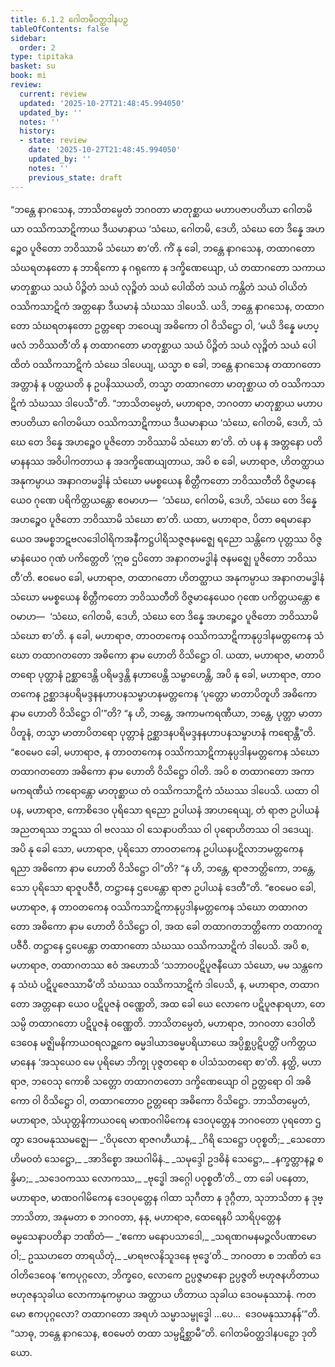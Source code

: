 ```yaml
---
title: 6.1.2 ဂေါတမိဝတ္ထဒါနပဉှ
tableOfContents: false
sidebar:
  order: 2
type: tipitaka
basket: su
book: mi
review:
  current: review
  updated: '2025-10-27T21:48:45.994050'
  updated_by: ''
  notes: ''
  history:
  - state: review
    date: '2025-10-27T21:48:45.994050'
    updated_by: ''
    notes: ''
    previous_state: draft
---
```



<ReviewStatus review={frontmatter.review} showDetails={true} />

<HypothesisAnnotation frontmatter={frontmatter} />

<DynamicBreadcrumb />

<Division number="172" book="mi" e="ch" v="28">

<Paragraph number="1072" book="mi">
“ဘန္တေ နာဂသေန, ဘာသိတမ္ပေတံ ဘဂဝတာ မာတုစ္ဆာယ မဟာပဇာပတိယာ ဂေါတမိယာ ဝဿိကသာဋိကာယ ဒီယမာနာယ ‘သံဃေ, ဂေါတမိ, ဒေဟိ, သံဃေ တေ ဒိန္နေ အဟဉ္စေဝ ပူဇိတော ဘဝိဿာမိ သံဃော စာ’တိ. ကိံ နု ခေါ, ဘန္တေ နာဂသေန, တထာဂတော သံဃရတနတော န ဘာရိကော န ဂရုကော န ဒက္ခိဏေယျော, ယံ တထာဂတော သကာယ မာတုစ္ဆာယ သယံ ပိဉ္ဇိတံ သယံ လုဉ္စိတံ သယံ ပေါထိတံ သယံ ကန္တိတံ သယံ ဝါယိတံ ဝဿိကသာဋိကံ အတ္တနော ဒီယမာနံ သံဃဿ ဒါပေသိ. ယဒိ, ဘန္တေ နာဂသေန, တထာဂတော သံဃရတနတော ဥတ္တရော ဘဝေယျ အဓိကော ဝါ ဝိသိဋ္ဌော ဝါ, ‘မယိ ဒိန္နေ မဟပ္ဖလံ ဘဝိဿတီ’တိ န တထာဂတော မာတုစ္ဆာယ သယံ ပိဉ္ဇိတံ သယံ လုဉ္စိတံ သယံ ပေါထိတံ ဝဿိကသာဋိကံ သံဃေ ဒါပေယျ, ယသ္မာ စ ခေါ, ဘန္တေ နာဂသေန တထာဂတော အတ္တာနံ န ပတ္ထယတိ န ဥပနိဿယတိ, တသ္မာ တထာဂတော မာတုစ္ဆာယ တံ ဝဿိကသာဋိကံ သံဃဿ ဒါပေသီ”တိ.
</Paragraph>

<Paragraph number="1073" book="mi">
“ဘာသိတမ္ပေတံ, မဟာရာဇ, ဘဂဝတာ မာတုစ္ဆာယ မဟာပဇာပတိယာ ဂေါတမိယာ ဝဿိကသာဋိကာယ ဒီယမာနာယ ‘သံဃေ, ဂေါတမိ, ဒေဟိ, သံဃေ တေ ဒိန္နေ အဟဉ္စေဝ ပူဇိတော ဘဝိဿာမိ သံဃော စာ’တိ. တံ ပန န အတ္တနော ပတိမာနနဿ အဝိပါကတာယ န အဒက္ခိဏေယျတာယ, အပိ စ ခေါ, မဟာရာဇ, ဟိတတ္ထာယ အနုကမ္ပာယ အနာဂတမဒ္ဓါနံ သံဃော မမစ္စယေန စိတ္တီကတော ဘဝိဿတီတိ ဝိဇ္ဇမာနေယေဝ ဂုဏေ ပရိကိတ္တယန္တော ဧဝမာဟ—  ‘သံဃေ, ဂေါတမိ, ဒေဟိ, သံဃေ တေ ဒိန္နေ အဟဉ္စေဝ ပူဇိတော ဘဝိဿာမိ သံဃော စာ’တိ.
</Paragraph>

<Paragraph number="1074" book="mi">
ယထာ, မဟာရာဇ, ပိတာ ဓရမာနောယေဝ အမစ္စဘဋဗလဒေါဝါရိကအနီကဋ္ဌပါရိသဇ္ဇဇနမဇ္ဈေ ရညော သန္တိကေ ပုတ္တဿ ဝိဇ္ဇမာနံယေဝ ဂုဏံ ပကိတ္တေတိ ‘ဣဓ ဌပိတော အနာဂတမဒ္ဓါနံ ဇနမဇ္ဈေ ပူဇိတော ဘဝိဿတီ’တိ. ဧဝမေဝ ခေါ, မဟာရာဇ, တထာဂတော ဟိတတ္ထာယ အနုကမ္ပာယ အနာဂတမဒ္ဓါနံ သံဃော မမစ္စယေန စိတ္တီကတော ဘဝိဿတီတိ ဝိဇ္ဇမာနေယေဝ ဂုဏေ ပကိတ္တယန္တော ဧဝမာဟ—  ‘သံဃေ, ဂေါတမိ, ဒေဟိ, သံဃေ တေ ဒိန္နေ အဟဉ္စေဝ ပူဇိတော ဘဝိဿာမိ သံဃော စာ’တိ.
</Paragraph>

<Paragraph number="1075" book="mi">
န ခေါ, မဟာရာဇ, တာဝတကေန ဝဿိကသာဋိကာနုပ္ပဒါနမတ္တကေန သံဃော တထာဂတတော အဓိကော နာမ ဟောတိ ဝိသိဋ္ဌော ဝါ. ယထာ, မဟာရာဇ, မာတာပိတရော ပုတ္တာနံ ဥစ္ဆာဒေန္တိ ပရိမဒ္ဒန္တိ နဟာပေန္တိ သမ္ဗာဟေန္တိ, အပိ နု ခေါ, မဟာရာဇ, တာဝတကေန ဥစ္ဆာဒနပရိမဒ္ဒနနဟာပနသမ္ဗာဟနမတ္တကေန ‘ပုတ္တော မာတာပိတူဟိ အဓိကော နာမ ဟောတိ ဝိသိဋ္ဌော ဝါ’”တိ? “န ဟိ, ဘန္တေ, အကာမကရဏီယာ, ဘန္တေ, ပုတ္တာ မာတာပိတူနံ, တသ္မာ မာတာပိတရော ပုတ္တာနံ ဥစ္ဆာဒနပရိမဒ္ဒနနဟာပနသမ္ဗာဟနံ ကရောန္တီ”တိ. “ဧဝမေဝ ခေါ, မဟာရာဇ, န တာဝတကေန ဝဿိကသာဋိကာနုပ္ပဒါနမတ္တကေန သံဃော တထာဂတတော အဓိကော နာမ ဟောတိ ဝိသိဋ္ဌော ဝါတိ. အပိ စ တထာဂတော အကာမကရဏီယံ ကရောန္တော မာတုစ္ဆာယ တံ ဝဿိကသာဋိကံ သံဃဿ ဒါပေသိ.
</Paragraph>

<Paragraph number="1076" book="mi">
ယထာ ဝါ ပန, မဟာရာဇ, ကောစိဒေဝ ပုရိသော ရညော ဥပါယနံ အာဟရေယျ, တံ ရာဇာ ဥပါယနံ အညတရဿ ဘဋဿ ဝါ ဗလဿ ဝါ သေနာပတိဿ ဝါ ပုရောဟိတဿ ဝါ ဒဒေယျ. အပိ နု ခေါ သော, မဟာရာဇ, ပုရိသော တာဝတကေန ဥပါယနပဋိလာဘမတ္တကေန ရညာ အဓိကော နာမ ဟောတိ ဝိသိဋ္ဌော ဝါ”တိ? “န ဟိ, ဘန္တေ, ရာဇဘတ္တိကော, ဘန္တေ, သော ပုရိသော ရာဇူပဇီဝီ, တဋ္ဌာနေ ဌပေန္တော ရာဇာ ဥပါယနံ ဒေတီ”တိ. “ဧဝမေဝ ခေါ, မဟာရာဇ, န တာဝတကေန ဝဿိကသာဋိကာနုပ္ပဒါနမတ္တကေန သံဃော တထာဂတတော အဓိကော နာမ ဟောတိ ဝိသိဋ္ဌော ဝါ, အထ ခေါ တထာဂတဘတ္တိကော တထာဂတူပဇီဝီ. တဋ္ဌာနေ ဌပေန္တော တထာဂတော သံဃဿ ဝဿိကသာဋိကံ ဒါပေသိ.
</Paragraph>

<Paragraph number="1077" book="mi">
အပိ စ, မဟာရာဇ, တထာဂတဿ ဧဝံ အဟောသိ ‘သဘာဝပဋိပူဇနီယော သံဃော, မမ သန္တကေန သံဃံ ပဋိပူဇေဿာမီ’တိ သံဃဿ ဝဿိကသာဋိကံ ဒါပေသိ, န, မဟာရာဇ, တထာဂတော အတ္တနော ယေဝ ပဋိပူဇနံ ဝဏ္ဏေတိ, အထ ခေါ ယေ လောကေ ပဋိပူဇနာရဟာ, တေသမ္ပိ တထာဂတော ပဋိပူဇနံ ဝဏ္ဏေတိ.
</Paragraph>

<Paragraph number="1078" book="mi">
ဘာသိတမ္ပေတံ, မဟာရာဇ, ဘဂဝတာ ဒေဝါတိဒေဝေန မဇ္ဈိမနိကာယဝရလဉ္ဆကေ ဓမ္မဒါယာဒဓမ္မပရိယာယေ အပ္ပိစ္ဆပ္ပဋိပတ္တိံ ပကိတ္တယမာနေန ‘အသုယေဝ မေ ပုရိမော ဘိက္ခု ပုဇ္ဇတရော စ ပါသံသတရော စာ’တိ. နတ္ထိ, မဟာရာဇ, ဘဝေသု ကောစိ သတ္တော တထာဂတတော ဒက္ခိဏေယျော ဝါ ဥတ္တရော ဝါ အဓိကော ဝါ ဝိသိဋ္ဌော ဝါ, တထာဂတောဝ ဥတ္တရော အဓိကော ဝိသိဋ္ဌော.
</Paragraph>

<Paragraph number="1079" book="mi">
ဘာသိတမ္ပေတံ, မဟာရာဇ, သံယုတ္တနိကာယဝရေ မာဏဝဂါမိကေန ဒေဝပုတ္တေန ဘဂဝတော ပုရတော ဌတွာ ဒေဝမနုဿမဇ္ဈေ—
</Paragraph>

<Paragraph number="1080" type="verses" book="mi">
_‘ဝိပုလော ရာဇဂဟီယာနံ,_  
_ဂိရိ သေဋ္ဌော ပဝုစ္စတိ;_  
_သေတော ဟိမဝတံ သေဋ္ဌော,_  
_အာဒိစ္စော အဃဂါမိနံ._  

</Paragraph>

<Paragraph number="1081" type="verses" book="mi">
_သမုဒ္ဒေါ ဥဒဓိနံ သေဋ္ဌော,_  
_နက္ခတ္တာနဉ္စ စန္ဒိမာ;_  
_သဒေဝကဿ လောကဿ,_  
_ဗုဒ္ဓေါ အဂ္ဂေါ ပဝုစ္စတီ’တိ._  

</Paragraph>

<Paragraph number="1082" book="mi">
တာ ခေါ ပနေတာ, မဟာရာဇ, မာဏဝဂါမိကေန ဒေဝပုတ္တေန ဂါထာ သုဂီတာ န ဒုဂ္ဂီတာ, သုဘာသိတာ န ဒုဗ္ဘာသိတာ, အနုမတာ စ ဘဂဝတာ, နနု, မဟာရာဇ, ထေရေနပိ သာရိပုတ္တေန ဓမ္မသေနာပတိနာ ဘဏိတံ—
</Paragraph>

<Paragraph number="1083" type="verses" book="mi">
_‘ဧကော မနောပသာဒေါ,_  
_သရဏဂမနမဉ္ဇလိပဏာမော ဝါ;_  
ဥဿဟတေ တာရယိတုံ,_  
_မာရဗလနိသူဒနေ ဗုဒ္ဓေ’တိ._  

</Paragraph>

<Paragraph number="1084" book="mi">
ဘဂဝတာ စ ဘဏိတံ ဒေဝါတိဒေဝေန ‘ဧကပုဂ္ဂလော, ဘိက္ခဝေ, လောကေ ဥပ္ပဇ္ဇမာနော ဥပ္ပဇ္ဇတိ ဗဟုဇနဟိတာယ ဗဟုဇနသုခါယ လောကာနုကမ္ပာယ အတ္ထာယ ဟိတာယ သုခါယ ဒေဝမနုဿာနံ. ကတမော ဧကပုဂ္ဂလော? တထာဂတော အရဟံ သမ္မာသမ္ဗုဒ္ဓေါ …ပေ…  ဒေဝမနုဿာနန်’”တိ. “သာဓု, ဘန္တေ နာဂသေန, ဧဝမေတံ တထာ သမ္ပဋိစ္ဆာမီ”တိ.

</Paragraph>
</Division>

<Paragraph number="1085" type="center" book="mi">
ဂေါတမိဝတ္ထဒါနပဉှော ဒုတိယော.
</Paragraph>